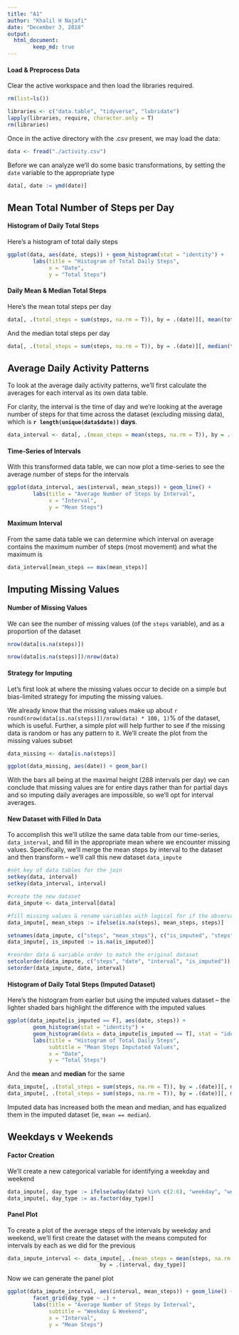 ```yaml
---
title: "A1"
author: "Khalil H Najafi"
date: "December 3, 2018"
output:
  html_document: 
        keep_md: true
---
```


#### Load & Preprocess Data
Clear the active workspace and then load the libraries required.
```r
rm(list=ls())

libraries <- c("data.table", "tidyverse", "lubridate")
lapply(libraries, require, character.only = T)
rm(libraries)
```

Once in the active directory with the .csv present, we may load the data:

```r
data <- fread("./activity.csv")
```

Before we can analyze we'll do some basic transformations, by setting the `date` variable to the appropriate type

```r
data[, date := ymd(date)]
```

## Mean Total Number of Steps per Day

#### Histogram of Daily Total Steps
Here's a histogram of total daily steps

```r
ggplot(data, aes(date, steps)) + geom_histogram(stat = "identity") +
        labs(title = "Histogram of Total Daily Steps",
             x = "Date",
             y = "Total Steps")
```

#### Daily Mean & Median Total Steps

Here's the mean total steps per day

```r
data[, .(total_steps = sum(steps, na.rm = T)), by = .(date)][, mean(total_steps)]
```

And the median total steps per day

```r
data[, .(total_steps = sum(steps, na.rm = T)), by = .(date)][, median(total_steps)]
```

## Average Daily Activity Patterns

To look at the average daily activity patterns, we'll first calculate the averages for each interval as its own data table. 

For clarity, the interval is the time of day and we're looking at the average number of steps for that time across the dataset (excluding missing data), which is **`r length(unique(data$date))` days**.  

```r
data_interval <- data[, .(mean_steps = mean(steps, na.rm = T)), by = .(interval)]
```

#### Time-Series of Intervals

With this transformed data table, we can now plot a time-series to see the average number of steps for the intervals

```r
ggplot(data_interval, aes(interval, mean_steps)) + geom_line() +
        labs(title = "Average Number of Steps by Interval",
             x = "Interval",
             y = "Mean Steps")
```

#### Maximum Interval

From the same data table we can determine which interval on average contains the maximum number of steps (most movement) and what the maximum is

```r
data_interval[mean_steps == max(mean_steps)]
```

## Imputing Missing Values

#### Number of Missing Values

We can see the number of missing values (of the `steps` variable), and as a proportion of the dataset

```r
nrow(data[is.na(steps)])

nrow(data[is.na(steps)])/nrow(data)
```

#### Strategy for Imputing

Let's first look at where the missing values occur to decide on a simple but bias-limited strategy for imputing the missing values.

We already know that the missing values make up about `r round(nrow(data[is.na(steps)])/nrow(data) * 100, 1)`% of the dataset, which is useful.  Further, a simple plot will help further to see if the missing data is random or has any pattern to it.  We'll create the plot from the missing values subset

```r
data_missing <- data[is.na(steps)]

ggplot(data_missing, aes(date)) + geom_bar()
```

With the bars all being at the maximal height (288 intervals per day) we can conclude that missing values are for entire days rather than for partial days and so imputing daily averages are impossible, so we'll opt for interval averages.

#### New Dataset with Filled In Data

To accomplish this we'll utilize the same data table from our time-series, `data_interval`, and fill in the appropriate mean where we encounter missing values.  Specifically, we'll merge the mean steps by interval to the dataset and then transform -- we'll call this new dataset `data_impute`

```r
#set key of data tables for the join
setkey(data, interval)
setkey(data_interval, interval)

#create the new dataset
data_impute <- data_interval[data]

#fill missing values & rename variables with logical for if the observation was missing/imputed
data_impute[, mean_steps := ifelse(is.na(steps), mean_steps, steps)]

setnames(data_impute, c("steps", "mean_steps"), c("is_imputed", "steps"))
data_impute[, is_imputed := is.na(is_imputed)]

#reorder data & variable order to match the original dataset
setcolorder(data_impute, c("steps", "date", "interval", "is_imputed"))
setorder(data_impute, date, interval)
```

#### Histogram of Daily Total Steps (Imputed Dataset)

Here's the histogram from earlier but using the imputed values dataset -- the lighter shaded bars highlight the difference with the imputed values

```r
ggplot(data_impute[is_imputed == F], aes(date, steps)) + 
        geom_histogram(stat = "identity") + 
        geom_histogram(data = data_impute[is_imputed == T], stat = "identity", alpha = 1/2) +
        labs(title = "Histogram of Total Daily Steps",
             subtitle = "Mean Steps Imputated Values",
             x = "Date",
             y = "Total Steps")
```

And the **mean** and **median** for the same

```r
data_impute[, .(total_steps = sum(steps, na.rm = T)), by = .(date)][, mean(total_steps)]
data_impute[, .(total_steps = sum(steps, na.rm = T)), by = .(date)][, median(total_steps)]
```

Imputed data has increased both the mean and median, and has equalized them in the imputed dataset (ie, `mean == median`).


## Weekdays v Weekends

#### Factor Creation

We'll create a new categorical variable for identifying a weekday and weekend

```r
data_impute[, day_type := ifelse(wday(date) %in% c(2:6), "weekday", "weekend")]
data_impute[, day_type := as.factor(day_type)]
```

#### Panel Plot

To create a plot of the average steps of the intervals by weekday and weekend, we'll first create the dataset with the means computed for intervals by each as we did for the previous

```r
data_impute_interval <- data_impute[, .(mean_steps = mean(steps, na.rm = T)), 
                             by = .(interval, day_type)]
```

Now we can generate the panel plot

```r
ggplot(data_impute_interval, aes(interval, mean_steps)) + geom_line() +
        facet_grid(day_type ~ .) +
        labs(title = "Average Number of Steps by Interval",
             subtitle = "Weekday & Weekend",
             x = "Interval",
             y = "Mean Steps")
```
